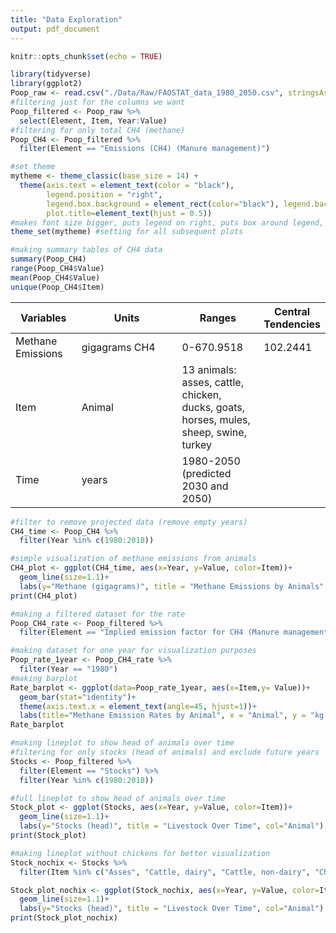 ```yaml
---
title: "Data Exploration"
output: pdf_document
---
```


```r
knitr::opts_chunk$set(echo = TRUE)
```

```r
library(tidyverse)
library(ggplot2)
Poop_raw <- read.csv("./Data/Raw/FAOSTAT_data_1980_2050.csv", stringsAsFactors = TRUE)
#filtering just for the columns we want
Poop_filtered <- Poop_raw %>% 
  select(Element, Item, Year:Value)
#filtering for only total CH4 (methane)
Poop_CH4 <- Poop_filtered %>% 
  filter(Element == "Emissions (CH4) (Manure management)")
```

```r
#set theme
mytheme <- theme_classic(base_size = 14) + 
  theme(axis.text = element_text(color = "black"), 
        legend.position = "right", 
        legend.box.background = element_rect(color="black"), legend.background = element_blank(),  
        plot.title=element_text(hjust = 0.5))
#makes font size bigger, puts legend on right, puts box around legend, centers title in middle
theme_set(mytheme) #setting for all subsequent plots
```



```r
#making summary tables of CH4 data
summary(Poop_CH4)
range(Poop_CH4$Value)
mean(Poop_CH4$Value)
unique(Poop_CH4$Item)


```

**Variables** | **Units** | **Ranges** | **Central Tendencies**
----------------- | -------------------------- | --------------------- | ----------------
Methane Emissions | gigagrams CH4 | 0-670.9518  | 102.2441
Item | Animal | 13 animals: asses, cattle, chicken, ducks, goats, horses, mules, sheep, swine, turkey
Time | years | 1980-2050 (predicted 2030 and 2050)

```r
#filter to remove projected data (remove empty years) 
CH4_time <- Poop_CH4 %>% 
  filter(Year %in% c(1980:2018))

#simple visualization of methane emissions from animals 
CH4_plot <- ggplot(CH4_time, aes(x=Year, y=Value, color=Item))+
  geom_line(size=1.1)+
  labs(y="Methane (gigagrams)", title = "Methane Emissions by Animals", col="Animal")
print(CH4_plot)
```



```r
#making a filtered dataset for the rate
Poop_CH4_rate <- Poop_filtered %>% 
  filter(Element == "Implied emission factor for CH4 (Manure management)") 
```


```r
#making dataset for one year for visualization purposes
Poop_rate_1year <- Poop_CH4_rate %>% 
  filter(Year == "1980")
#making barplot
Rate_barplot <- ggplot(data=Poop_rate_1year, aes(x=Item,y= Value))+
  geom_bar(stat="identity")+
  theme(axis.text.x = element_text(angle=45, hjust=1))+
  labs(title="Methane Emission Rates by Animal", x = "Animal", y = "kg CH4/head")
Rate_barplot
```


```r
#making lineplot to show head of animals over time
#filtering for only stocks (head of animals) and exclude future years
Stocks <- Poop_filtered %>% 
  filter(Element == "Stocks") %>% 
  filter(Year %in% c(1980:2018))

#full lineplot to show head of animals over time
Stock_plot <- ggplot(Stocks, aes(x=Year, y=Value, color=Item))+
  geom_line(size=1.1)+
  labs(y="Stocks (head)", title = "Livestock Over Time", col="Animal")
print(Stock_plot)

#making lineplot without chickens for better visualization
Stock_nochix <- Stocks %>% 
  filter(Item %in% c("Asses", "Cattle, dairy", "Cattle, non-dairy", "Chickens, layers", "Ducks", "Goats", "Horses", "Mules", "Sheep", "Swine, breeding", "Swine, market", "Turkeys") )

Stock_plot_nochix <- ggplot(Stock_nochix, aes(x=Year, y=Value, color=Item))+
  geom_line(size=1.1)+
  labs(y="Stocks (head)", title = "Livestock Over Time", col="Animal")
print(Stock_plot_nochix)



```


